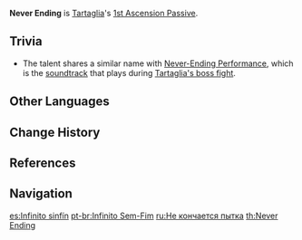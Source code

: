 {{Talent Infobox
|image         = Talent Never Ending.png
|character     = Tartaglia
|type          = 1st Ascension Passive
|info          = Extends [[Cutting Torrent|Riptide]] duration by 8s.
|utility1      = Duration Increase
}}
'''Never Ending''' is [[Tartaglia]]'s [[1st Ascension Passive]].

==Trivia==
*The talent shares a similar name with [[Never-Ending Performance (Soundtrack)|Never-Ending Performance]], which is the [[soundtrack]] that plays during [[Enter the Golden House|Tartaglia's boss fight]].

==Other Languages==
{{Other Languages
|en      = Never Ending
|zhs     = 永无谢幕
|zhs_rm  = Yǒngwú Xièmù
|zht     = 永無謝幕
|zht_rm  = Yǒngwú Xièmù
|zh_tl   = Never A Curtain Call
|ja      = 無尽蔵
|ja_rm   = Mujinzou<ref>YouTube: [https://youtu.be/Sz3qXtVmtb0 チュートリアル動画　タルタリヤ「魔王の武装」（ナレーション 津田健次郎ver.）]</ref>
|ja_tl   = Never Ending
|ko      = 존재하지 않는 커튼콜
|ko_rm   = Jonjaehaji Anneun Keoteunkol
|ko_tl   = Curtain Call Which Didn't Exist
|es      = Infinito sinfín
|es_tl   = 
|fr      = Fin infinie
|fr_tl   = Infinite End
|ru      = Не кончается пытка
|ru_tl   = The Torture Never Ends
|th      = Never Ending
|vi      = Kéo Dài Bất Tận
|vi_tl   = 
|de      = Ewige Fortsetzung
|de_tl   = Eternal Continuation
|id      = Never Ending
|pt      = Infinito Sem-fim
|pt_tl   = 
}}

==Change History==
{{Change History|1.1}}

==References==
{{Reflist}}

==Navigation==
{{Talent Navbox|Tartaglia}}

[[es:Infinito sinfín]]
[[pt-br:Infinito Sem-Fim]]
[[ru:Не кончается пытка]]
[[th:Never Ending]]